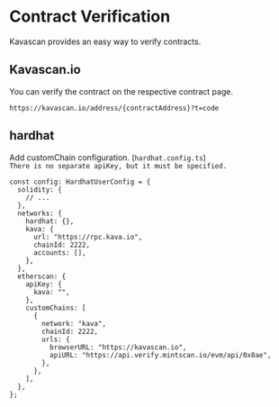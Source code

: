 # Contract Verification

Kavascan provides an easy way to verify contracts.

## Kavascan.io

You can verify the contract on the respective contract page.

`https://kavascan.io/address/{contractAddress}?t=code`

## hardhat

Add customChain configuration. (`hardhat.config.ts`)  
`There is no separate apiKey, but it must be specified.`

```
const config: HardhatUserConfig = {
  solidity: {
    // ...
  },
  networks: {
    hardhat: {},
    kava: {
      url: "https://rpc.kava.io",
      chainId: 2222,
      accounts: [],
    },
  },
  etherscan: {
    apiKey: {
      kava: "",
    },
    customChains: [
      {
        network: "kava",
        chainId: 2222,
        urls: {
          browserURL: "https://kavascan.io",
          apiURL: "https://api.verify.mintscan.io/evm/api/0x8ae",
        },
      },
    ],
  },
};
```
